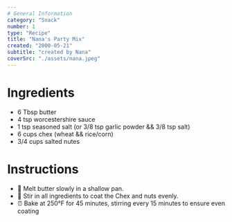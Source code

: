 ```yaml
---
# General Information
category: "Snack"
number: 1
type: "Recipe"
title: "Nana's Party Mix"
created: "2000-05-21"
subtitle: "created by Nana"
coverSrc: "./assets/nana.jpeg"
---
```


# Ingredients

- 6 Tbsp butter
- 4 tsp worcestershire sauce
- 1 tsp seasoned salt (or 3/8 tsp garlic powder && 3/8 tsp salt)
- 6 cups chex (wheat && rice/corn)
- 3/4 cups salted nutes

# Instructions

- 🧈 Melt butter slowly in a shallow pan.
- 🥣 Stir in all ingredients to coat the Chex and nuts evenly.
- ⏰ Bake at 250°F for 45 minutes, stirring every 15 minutes to ensure even coating
